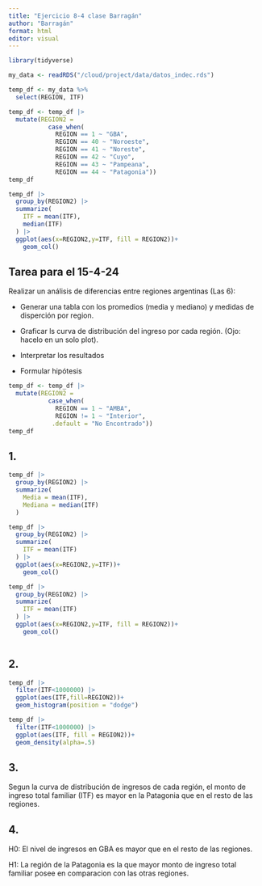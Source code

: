 ```yaml
---
title: "Ejercicio 8-4 clase Barragán"
author: "Barragán"
format: html
editor: visual
---
```


```r
library(tidyverse)
```

```r
my_data <- readRDS("/cloud/project/data/datos_indec.rds")
```

```r
temp_df <- my_data %>%    
  select(REGION, ITF)
```

```r
temp_df <- temp_df |> 
  mutate(REGION2 = 
           case_when(
             REGION == 1 ~ "GBA",
             REGION == 40 ~ "Noroeste",
             REGION == 41 ~ "Noreste",
             REGION == 42 ~ "Cuyo",
             REGION == 43 ~ "Pampeana",
             REGION == 44 ~ "Patagonia"))
temp_df
```

```r
temp_df |> 
  group_by(REGION2) |> 
  summarize(
    ITF = mean(ITF), 
    median(ITF)
  ) |> 
  ggplot(aes(x=REGION2,y=ITF, fill = REGION2))+
    geom_col()
```

## **Tarea para el 15-4-24**

Realizar un análisis de diferencias entre regiones argentinas (Las 6):

-   Generar una tabla con los promedios (media y mediano) y medidas de disperción por region.

-   Graficar ls curva de distribución del ingreso por cada región. (Ojo: hacelo en un solo plot).

-   Interpretar los resultados

-   Formular hipótesis

```r
temp_df <- temp_df |> 
  mutate(REGION2 = 
           case_when(
             REGION == 1 ~ "AMBA",
             REGION != 1 ~ "Interior",
            .default = "No Encontrado"))
temp_df
```

## 1.

```r
temp_df |> 
  group_by(REGION2) |> 
  summarize(
    Media = mean(ITF),
    Mediana = median(ITF)
  )
```

```r
temp_df |> 
  group_by(REGION2) |> 
  summarize(
    ITF = mean(ITF)
  ) |> 
  ggplot(aes(x=REGION2,y=ITF))+
    geom_col()
```

```r
temp_df |> 
  group_by(REGION2) |> 
  summarize(
    ITF = mean(ITF)
  ) |> 
  ggplot(aes(x=REGION2,y=ITF, fill = REGION2))+
    geom_col()
```

```         
```

## 2.

```r
temp_df |> 
  filter(ITF<1000000) |> 
  ggplot(aes(ITF,fill=REGION2))+
  geom_histogram(position = "dodge")
```

```r
temp_df |> 
  filter(ITF<1000000) |> 
  ggplot(aes(ITF, fill = REGION2))+
  geom_density(alpha=.5)
```

## 3.

Segun la curva de distribución de ingresos de cada región, el monto de ingreso total familiar (ITF) es mayor en la Patagonia que en el resto de las regiones.

## 4.

H0: El nivel de ingresos en GBA es mayor que en el resto de las regiones.

H1: La región de la Patagonia es la que mayor monto de ingreso total familiar posee en comparacion con las otras regiones.
